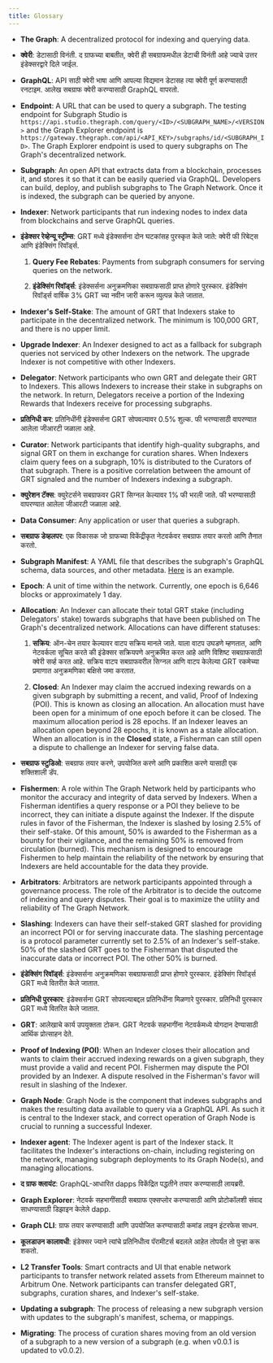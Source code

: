 ```yaml
---
title: Glossary
---
```


- **The Graph**: A decentralized protocol for indexing and querying data.

- **क्वेरी**: डेटासाठी विनंती. द ग्राफच्या बाबतीत, क्वेरी ही सबग्राफमधील डेटाची विनंती आहे ज्याचे उत्तर इंडेक्सरद्वारे दिले जाईल.

- **GraphQL**: API साठी क्वेरी भाषा आणि आपल्या विद्यमान डेटासह त्या क्वेरी पूर्ण करण्यासाठी रनटाइम. आलेख सबग्राफ क्वेरी करण्यासाठी GraphQL वापरतो.

- **Endpoint**: A URL that can be used to query a subgraph. The testing endpoint for Subgraph Studio is `https://api.studio.thegraph.com/query/<ID>/<SUBGRAPH_NAME>/<VERSION>` and the Graph Explorer endpoint is `https://gateway.thegraph.com/api/<API_KEY>/subgraphs/id/<SUBGRAPH_ID>`. The Graph Explorer endpoint is used to query subgraphs on The Graph's decentralized network.

- **Subgraph**: An open API that extracts data from a blockchain, processes it, and stores it so that it can be easily queried via GraphQL. Developers can build, deploy, and publish subgraphs to The Graph Network. Once it is indexed, the subgraph can be queried by anyone.

- **Indexer**: Network participants that run indexing nodes to index data from blockchains and serve GraphQL queries.

- **इंडेक्सर रेव्हेन्यू स्ट्रीम्स**: GRT मध्ये इंडेक्सर्सना दोन घटकांसह पुरस्कृत केले जाते: क्वेरी फी रिबेट्स आणि इंडेक्सिंग रिवॉर्ड्स.

  1. **Query Fee Rebates**: Payments from subgraph consumers for serving queries on the network.

  2. **इंडेक्सिंग रिवॉर्ड्स**: इंडेक्सर्सना अनुक्रमणिका सबग्राफसाठी प्राप्त होणारे पुरस्कार. इंडेक्सिंग रिवॉर्ड्स वार्षिक 3% GRT च्या नवीन जारी करून व्युत्पन्न केले जातात.

- **Indexer's Self-Stake**: The amount of GRT that Indexers stake to participate in the decentralized network. The minimum is 100,000 GRT, and there is no upper limit.

- **Upgrade Indexer**: An Indexer designed to act as a fallback for subgraph queries not serviced by other Indexers on the network. The upgrade Indexer is not competitive with other Indexers.

- **Delegator**: Network participants who own GRT and delegate their GRT to Indexers. This allows Indexers to increase their stake in subgraphs on the network. In return, Delegators receive a portion of the Indexing Rewards that Indexers receive for processing subgraphs.

- **प्रतिनिधी कर**: प्रतिनिधींनी इंडेक्सर्सना GRT सोपवल्यावर 0.5% शुल्क. फी भरण्यासाठी वापरण्यात आलेला जीआरटी जळाला आहे.

- **Curator**: Network participants that identify high-quality subgraphs, and signal GRT on them in exchange for curation shares. When Indexers claim query fees on a subgraph, 10% is distributed to the Curators of that subgraph. There is a positive correlation between the amount of GRT signaled and the number of Indexers indexing a subgraph.

- **क्युरेशन टॅक्स**: क्युरेटर्सने सबग्राफवर GRT सिग्नल केल्यावर 1% फी भरली जाते. फी भरण्यासाठी वापरण्यात आलेला जीआरटी जळाला आहे.

- **Data Consumer**: Any application or user that queries a subgraph.

- **सबग्राफ डेव्हलपर**: एक विकासक जो ग्राफच्या विकेंद्रीकृत नेटवर्कवर सबग्राफ तयार करतो आणि तैनात करतो.

- **Subgraph Manifest**: A YAML file that describes the subgraph's GraphQL schema, data sources, and other metadata. [Here](https://github.com/graphprotocol/example-subgraph/blob/master/subgraph.yaml) is an example.

- **Epoch**: A unit of time within the network. Currently, one epoch is 6,646 blocks or approximately 1 day.

- **Allocation**: An Indexer can allocate their total GRT stake (including Delegators' stake) towards subgraphs that have been published on The Graph's decentralized network. Allocations can have different statuses:

  1. **सक्रिय**: ऑन-चेन तयार केल्यावर वाटप सक्रिय मानले जाते. याला वाटप उघडणे म्हणतात, आणि नेटवर्कला सूचित करते की इंडेक्सर सक्रियपणे अनुक्रमित करत आहे आणि विशिष्ट सबग्राफसाठी क्वेरी सर्व्ह करत आहे. सक्रिय वाटप सबग्राफवरील सिग्नल आणि वाटप केलेल्या GRT रकमेच्या प्रमाणात अनुक्रमणिका बक्षिसे जमा करतात.

  2. **Closed**: An Indexer may claim the accrued indexing rewards on a given subgraph by submitting a recent, and valid, Proof of Indexing (POI). This is known as closing an allocation. An allocation must have been open for a minimum of one epoch before it can be closed. The maximum allocation period is 28 epochs. If an Indexer leaves an allocation open beyond 28 epochs, it is known as a stale allocation. When an allocation is in the **Closed** state, a Fisherman can still open a dispute to challenge an Indexer for serving false data.

- **सबग्राफ स्टुडिओ**: सबग्राफ तयार करणे, उपयोजित करणे आणि प्रकाशित करणे यासाठी एक शक्तिशाली डॅप.

- **Fishermen**: A role within The Graph Network held by participants who monitor the accuracy and integrity of data served by Indexers. When a Fisherman identifies a query response or a POI they believe to be incorrect, they can initiate a dispute against the Indexer. If the dispute rules in favor of the Fisherman, the Indexer is slashed by losing 2.5% of their self-stake. Of this amount, 50% is awarded to the Fisherman as a bounty for their vigilance, and the remaining 50% is removed from circulation (burned). This mechanism is designed to encourage Fishermen to help maintain the reliability of the network by ensuring that Indexers are held accountable for the data they provide.

- **Arbitrators**: Arbitrators are network participants appointed through a governance process. The role of the Arbitrator is to decide the outcome of indexing and query disputes. Their goal is to maximize the utility and reliability of The Graph Network.

- **Slashing**: Indexers can have their self-staked GRT slashed for providing an incorrect POI or for serving inaccurate data. The slashing percentage is a protocol parameter currently set to 2.5% of an Indexer's self-stake. 50% of the slashed GRT goes to the Fisherman that disputed the inaccurate data or incorrect POI. The other 50% is burned.

- **इंडेक्सिंग रिवॉर्ड्स**: इंडेक्सर्सना अनुक्रमणिका सबग्राफसाठी प्राप्त होणारे पुरस्कार. इंडेक्सिंग रिवॉर्ड्स GRT मध्ये वितरीत केले जातात.

- **प्रतिनिधी पुरस्कार**: इंडेक्सर्सना GRT सोपवल्याबद्दल प्रतिनिधींना मिळणारे पुरस्कार. प्रतिनिधी पुरस्कार GRT मध्ये वितरित केले जातात.

- **GRT**: आलेखाचे कार्य उपयुक्तता टोकन. GRT नेटवर्क सहभागींना नेटवर्कमध्ये योगदान देण्यासाठी आर्थिक प्रोत्साहन देते.

- **Proof of Indexing (POI)**: When an Indexer closes their allocation and wants to claim their accrued indexing rewards on a given subgraph, they must provide a valid and recent POI. Fishermen may dispute the POI provided by an Indexer. A dispute resolved in the Fisherman's favor will result in slashing of the Indexer.

- **Graph Node**: Graph Node is the component that indexes subgraphs and makes the resulting data available to query via a GraphQL API. As such it is central to the Indexer stack, and correct operation of Graph Node is crucial to running a successful Indexer.

- **Indexer agent**: The Indexer agent is part of the Indexer stack. It facilitates the Indexer's interactions on-chain, including registering on the network, managing subgraph deployments to its Graph Node(s), and managing allocations.

- **द ग्राफ क्लायंट**: GraphQL-आधारित dapps विकेंद्रित पद्धतीने तयार करण्यासाठी लायब्ररी.

- **Graph Explorer**: नेटवर्क सहभागींसाठी सबग्राफ एक्सप्लोर करण्यासाठी आणि प्रोटोकॉलशी संवाद साधण्यासाठी डिझाइन केलेले dapp.

- **Graph CLI**: ग्राफ तयार करण्यासाठी आणि उपयोजित करण्यासाठी कमांड लाइन इंटरफेस साधन.

- **कूलडाउन कालावधी**: इंडेक्सर ज्याने त्यांचे प्रतिनिधीत्व पॅरामीटर्स बदलले आहेत तोपर्यंत तो पुन्हा करू शकतो.

- **L2 Transfer Tools**: Smart contracts and UI that enable network participants to transfer network related assets from Ethereum mainnet to Arbitrum One. Network participants can transfer delegated GRT, subgraphs, curation shares, and Indexer's self-stake.

- **Updating a subgraph**: The process of releasing a new subgraph version with updates to the subgraph's manifest, schema, or mappings.

- **Migrating**: The process of curation shares moving from an old version of a subgraph to a new version of a subgraph (e.g. when v0.0.1 is updated to v0.0.2).
